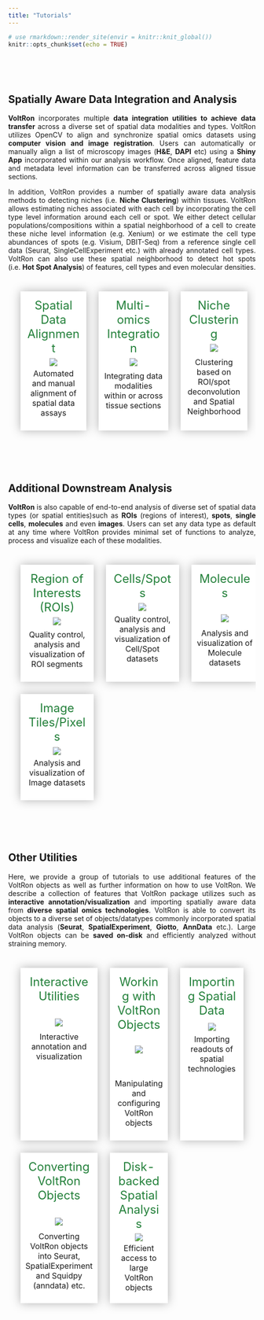 ```yaml
---
title: "Tutorials"
---
```


<style>
.title{
  display: none;
}
body {
  text-align: justify
}
table, th, td, tr{
  empty-cells:hide;
  border-spacing: 25px;
  border-collapse: separate;
}
td{
  filter:drop-shadow(0 0 10px rgba(0,0,0,0.3));
  padding: 10px;
  background:white;
  text-align:center;
  width:33%;
  vertical-align: text-top;
}
td:hover, td:active{
  filter:drop-shadow(0 0 10px rgba(0,0,0,0.3));
  transform: scale(1.02);
  cursor: pointer;
}
.main-container {
  max-width: 1200px;
  margin-left: auto;
  margin-right: auto;
}
<!-- .main-container { -->
<!--   margin-left: %5; -->
<!--   margin-right: auto; -->
<!-- } -->
p.tutorial {
  text-decoration: none!important;
  font-size: 1.5em;
  color: #23803A;
  margin: 3%
}
</style>

```r
# use rmarkdown::render_site(envir = knitr::knit_global())
knitr::opts_chunk$set(echo = TRUE)
```

<br>
<!-- <br> -->

<!-- ## Spatial Data Analysis with VoltRon -->

<br>

## Spatially Aware Data Integration and Analysis

**VoltRon** incorporates multiple **data integration utilities to achieve data transfer** across a diverse set of spatial data modalities and types. VoltRon utilizes OpenCV to align and synchronize spatial omics datasets using **computer vision and image registration**. Users can automatically or manually align a list of microscopy images (**H&E**, **DAPI** etc) using a **Shiny App** incorporated within our analysis workflow. Once aligned, feature data and metadata level information can be transferred across aligned tissue sections. 

In addition, VoltRon provides a number of spatially aware data analysis methods to detecting niches (i.e. **Niche Clustering**) within tissues. VoltRon allows estimating niches associated with each cell by incorporating the cell type level information around each cell or spot. We either detect cellular populations/compositions within a spatial neighborhood of a cell to create these niche level information (e.g. Xenium) or we estimate the cell type abundances of spots (e.g. Visium, DBIT-Seq) from a reference single cell data (Seurat, SingleCellExperiment etc.) with already annotated cell types. VoltRon can also use these spatial neighborhood to detect hot spots (i.e. **Hot Spot Analysis**) of features, cell types and even molecular densities.

<div>
<table>
<tbody>
  <tr>
   <td onclick="location.href='registration.html';"> 
      <p class ="tutorial"> Spatial Data Alignment </p>
      <div style = "margin: 5%"><img src="https://bimsbstatic.mdc-berlin.de/landthaler/VoltRon/Package/images/registration.png" class="center"></div>
      <p style = "margin-top: 3%"> Automated and manual alignment of spatial data assays</p>
   </td>
   <td onclick="location.href='multiomic.html';">
      <p class ="tutorial"> Multi-omics Integration </p>
      <div style = "margin: 5%"><img src="https://bimsbstatic.mdc-berlin.de/landthaler/VoltRon/Package/images/multiomic.png" class="center"></div>
      <p style = "margin-top: 8%"> Integrating data modalities within or across tissue sections </p>
   </td>
   <td onclick="location.href='nicheclustering.html';"> 
      <p class ="tutorial"> Niche Clustering </p>
      <div style = "margin: 5%"><img src="https://bimsbstatic.mdc-berlin.de/landthaler/VoltRon/Package/images/deconvolution.png" class="center"></div>
      <p style = "margin-top: 10%"> Clustering based on ROI/spot deconvolution and Spatial Neighborhood </p>
   </td>
  </tr>
</tbody>
</table>
</div>

<br>
<br>

## Additional Downstream Analysis

**VoltRon** is also capable of end-to-end analysis of diverse set of spatial data types (or spatial entities)such as **ROIs** (regions of interest), **spots**, **single cells**,  **molecules** and even **images**. Users can set any data type as default at any time where VoltRon provides minimal set of functions to analyze, process and visualize each of these modalities. 

<table>
<tbody>
  <tr>
   <td onclick="location.href='roianalysis.html';"> 
      <p class ="tutorial"> Region of Interests (ROIs) </p>
      <div style = "margin: 5%"><img src="https://bimsbstatic.mdc-berlin.de/landthaler/VoltRon/Package/images/GeoMx.png" class="center"></div>
      <p style = "margin-top: 7%"> Quality control, analysis and visualization of ROI segments </p>
   </td>
   <td onclick="location.href='spotanalysis.html';"> 
      <p class ="tutorial"> Cells/Spots </p>
      <div style = "margin: 5%"><img  src="https://bimsbstatic.mdc-berlin.de/landthaler/VoltRon/Package/images/spotanalysis.png" class="center"></div>
      <p style = "margin-top: 3%"> Quality control, analysis and visualization of Cell/Spot datasets </p>
   </td>
      <td onclick="location.href='moleculeanalysis.html';"> 
      <p class ="tutorial"> Molecules </p>
      <br>
      <div style = "margin: 5%"><img  src="https://bimsbstatic.mdc-berlin.de/landthaler/VoltRon/Package/images/molecule_visualize.png" class="center"></div>
      <p style = "margin-top: 10%"> Analysis and visualization of Molecule datasets </p>
   </td>
  </tr>
  <tr>
     <td onclick="location.href='pixelanalysis.html';"> 
      <p class ="tutorial"> Image Tiles/Pixels </p>
      <div style = "margin: 5%"><img src="https://bimsbstatic.mdc-berlin.de/landthaler/VoltRon/Package/images/tissue_lowres_image_grid.png" class="center"></div>
      <p style = "margin-top: 3%"> Analysis and visualization of Image datasets </p>
   </td>
   <td>
   </td>
   <td>
   </td>
  </tr>
</tbody>
</table>

<br>
<br>

##  Other Utilities

Here, we provide a group of tutorials to use additional features of the VoltRon objects as well as further information on how to use VoltRon. We describe a collection of features that VoltRon package utilizes such as **interactive annotation/visualization** and importing spatially aware data from **diverse spatial omics technologies**. VoltRon is able to convert its objects to a diverse set of objects/datatypes commonly incorporated spatial data analysis (**Seurat**, **SpatialExperiment**, **Giotto**, **AnnData** etc.). Large VoltRon objects can be **saved on-disk** and efficiently analyzed without straining memory.

<table>
<tbody>
  <tr>
   <td onclick="location.href='interactive.html';"> 
      <p class ="tutorial"> Interactive Utilities </p>
      <br>
      <div style = "margin: 5%"><img src="https://bimsbstatic.mdc-berlin.de/landthaler/VoltRon/Package/images/interactiveannotation.png" class="center"></div>
      <p style = "margin-top: 8%"> Interactive annotation and visualization </p>
   </td>
   <td onclick="location.href='voltronobjects.html';"> 
      <p class ="tutorial"> Working with VoltRon Objects </p>
      <br>
      <div style = "margin: 5%"><img src="https://bimsbstatic.mdc-berlin.de/landthaler/VoltRon/Package/images/voltronobjects.png" class="center"></div>
      <br>
      <br>
      <p style = "margin-top: 6%"> Manipulating and configuring VoltRon objects </p>
   </td>
   <td onclick="location.href='importingdata.html';"> 
      <p class ="tutorial"> Importing Spatial Data </p>
      <div style = "margin: 10%"><img src="https://bimsbstatic.mdc-berlin.de/landthaler/VoltRon/Package/images/technologies.png" class="center"></div>
      <p style = "margin-top: -3%"> Importing readouts of spatial technologies </p>
   </td>
  </tr>
  <tr>
    <td onclick="location.href='conversion.html';"> 
      <p class ="tutorial"> Converting VoltRon Objects </p>
      <br>
      <div style = "margin: 5%"><img src="https://bimsbstatic.mdc-berlin.de/landthaler/VoltRon/Package/images/conversion.png" class="center"></div>
      <p style = "margin-top: 9%"> Converting VoltRon objects into Seurat, SpatialExperiment and Squidpy (anndata) etc. </p>
   </td>
   <td onclick="location.href='ondisk.html';"> 
      <p class ="tutorial"> Disk-backed Spatial Analysis </p>
      <div style = "margin: 5%"><img src="https://bimsbstatic.mdc-berlin.de/landthaler/VoltRon/Package/images/ondisk.png" class="center"></div>
      <p style = "margin: 5%"> Efficient access to large VoltRon objects </p>
   </td>
  </tr>
</tbody>
</table>

<br>
